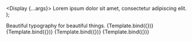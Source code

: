 

<Meta title="Typography/Display" component={Display} />

  <Display {...args}>
    Lorem ipsum dolor sit amet, consectetur adipiscing elit. 
  </Display>
);

<Canvas columns={1}  withSource="open" withToolbar>
    <Title>Display</Title>
    <Subtitle>Beautiful typography for beautiful things.</Subtitle>
    <Story
        name="Display Large"
        args={{
            extraSmall: false,
            small: false,
            medium: false,
            large: true
        }}
    >
        {Template.bind({})}
    </Story>
    <Story
        name="Display Medium"
        args={{
            extraSmall: false,
            small: false,
            medium: true,
            large: false
        }}
    >
        {Template.bind({})}
    </Story>
    <Story
        name="Display Small"
        args={{
            extraSmall: false,
            small: true,
            medium: false,
            large: false
        }}
    >
        {Template.bind({})}
    </Story>
    <Story
        name="Display Extra Small"
        args={{
            extraSmall: true,
            small: false,
            medium: false,
            large: false
        }}
    >
        {Template.bind({})}
    </Story>
</Canvas>

